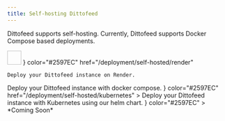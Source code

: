 ```yaml
---
title: Self-hosting Dittofeed
---
```


Dittofeed supports self-hosting. Currently, Dittofeed supports Docker Compose based deployments.

<CardGroup cols={2}>
  <Card
    title="Self-host with Render"
    icon={
      <svg version="1.1" id="Layer_1" xmlns="http://www.w3.org/2000/svg" xmlnsXlink="http://www.w3.org/1999/xlink" x="0px" y="0px" width="32px" height="32px" viewBox="0 0 36 36">
        <image id="image0" width="32" height="32" x="0" y="0" href="data:image/png;base64,iVBORw0KGgoAAAANSUhEUgAAACAAAAAgCAMAAABEpIrGAAAABGdBTUEAALGPC/xhBQAAACBjSFJN
      AAB6JgAAgIQAAPoAAACA6AAAdTAAAOpgAAA6mAAAF3CculE8AAAAM1BMVEUAAABG47dG47dG47dG
      47dG47dG47dG47dG47dG47dG47dG47dG47dG47dG47dG47f////jtpBGAAAAD3RSTlMAQBBQz6+/
      cI/f7zCAYCDH0hMEAAAAAWJLR0QQlbINLAAAAAd0SU1FB+cJBgY4EZZMXIwAAAB3SURBVDjL3ZLJ
      DoAgDERb3KXS//9bC24ophG5GN9hEmBIXwIA3wIXwEgYCBFR1bwCKIEQYsc0zGqhZb3Q+YNecRiY
      R6voW7lP1814xCQLoxXIq2UXYsnbQsy7Ef+TRKLkrUD2HDyFtn90BKYORYUg6U7h8iSLmAGXIAxP
      A/C5YAAAACV0RVh0ZGF0ZTpjcmVhdGUAMjAyMy0wOS0wNlQwNjo1NjoxNyswMDowMG2XAkMAAAAl
      dEVYdGRhdGU6bW9kaWZ5ADIwMjMtMDktMDZUMDY6NTY6MTcrMDA6MDAcyrr/AAAAKHRFWHRkYXRl
      OnRpbWVzdGFtcAAyMDIzLTA5LTA2VDA2OjU2OjE3KzAwOjAwS9+bIAAAAABJRU5ErkJggg==" />
      </svg>
    }
    color="#2597EC"
    href="/deployment/self-hosted/render"

>
    Deploy your Dittofeed instance on Render.
  </Card>
  <Card
    title="Self-host with Docker Compose"
    icon="docker"
    color="#2597EC"
    href="/deployment/self-hosted/docker-compose"
  >
    Deploy your Dittofeed instance with docker compose.
  </Card>
  <Card
    title="Self-host with Kubernetes"
    icon={
      <svg
        xmlns="http://www.w3.org/2000/svg"
        viewBox="0 0 122.88 118.78"
        style={{
          enableBackground: "new 0 0 122.88 118.78",
        }}
        xmlSpace="preserve"
      >
        <path
          d="M112.13 26.42c-.7-2.25-2.39-4.08-4.5-5.2L64.78.7C63.65.14 62.39 0 61.26 0s-2.39 0-3.51.28L14.89 20.94c-2.11.98-3.65 2.81-4.22 5.2L.14 72.37c-.42 2.39.14 4.78 1.55 6.75l29.65 36.67c1.69 1.69 4.08 2.81 6.46 2.95h47.21c2.53.28 4.92-.84 6.46-2.95l29.65-36.67c1.41-1.97 1.97-4.36 1.69-6.75l-10.68-45.95z"
          style={{
            fill: "#326de6",
          }}
        />
        <path
          d="M105.59 69.45c-.14 0-.28 0-.28-.14s-.28-.14-.56-.14c-.56-.14-1.12-.14-1.69-.14-.28 0-.56 0-.84-.14h-.14a28.52 28.52 0 0 1-4.78-.84c-.42-.14-.84-.56-.98-.98.14 0 0 0 0 0l-1.12-.28c.56-4.08.28-8.29-.56-12.37-.98-4.08-2.67-8.01-4.92-11.52l.84-.84v-.14c0-.42.14-.98.42-1.26 1.26-1.12 2.53-1.97 3.93-2.81l.84-.42c.56-.28.98-.56 1.55-.84.14-.14.28-.14.42-.28s0-.14 0-.28c1.26-.98 1.55-2.67.56-3.93-.42-.56-1.26-.98-1.97-.98-.7 0-1.41.28-1.97.7l-.14.14c-.14.14-.28.28-.42.28-.42.42-.84.84-1.12 1.26-.14.28-.42.42-.56.56a18.52 18.52 0 0 1-3.51 3.09c-.28.14-.56.28-.84.28-.14 0-.42 0-.56-.14h-.14l-1.12.7c-1.12-1.12-2.39-2.25-3.51-3.37-5.2-4.08-11.66-6.6-18.27-7.31l-.14-1.12v.14c-.42-.28-.56-.7-.7-1.12 0-1.55 0-3.09.28-4.78v-.14c0-.28.14-.56.14-.84.14-.56.14-1.12.28-1.69v-.86c.14-1.41-.98-2.81-2.39-2.95-.84-.14-1.69.28-2.39.98-.56.56-.84 1.26-.84 1.97v.7c0 .56.14 1.12.28 1.69.14.28.14.56.14.84v.14c.28 1.55.28 3.09.28 4.78-.14.42-.28.84-.7 1.12v.28l-.14 1.12c-1.55.14-3.09.42-4.78.7-6.6 1.41-12.65 4.92-17.28 9.84l-.84-.56h-.14c-.14 0-.28.14-.56.14s-.56-.14-.84-.28c-1.26-.98-2.53-2.11-3.51-3.23-.14-.28-.42-.42-.56-.56-.42-.42-.7-.84-1.12-1.26-.14-.14-.28-.14-.42-.28l-.14-.14c-.56-.42-1.26-.7-1.97-.7-.84 0-1.55.28-1.97.98-.84 1.26-.56 2.95.56 3.93.14 0 .14.14.14.14s.28.28.42.28c.42.28.98.56 1.55.84l.84.42c1.41.84 2.81 1.69 3.93 2.81.28.28.56.84.42 1.26v-.14l.84.84c-.14.28-.28.42-.42.7-4.36 6.89-6.18 15.04-4.92 23.05l-1.12.28c0 .14-.14.14-.14.14-.14.42-.56.7-.98.98-1.55.42-3.09.7-4.78.84-.28 0-.56 0-.84.14-.56 0-1.12.14-1.69.14-.14 0-.28.14-.56.14-.14 0-.14 0-.28.14-1.55.28-2.53 1.69-2.25 3.23.28 1.26 1.55 2.11 2.81 1.97.28 0 .42 0 .7-.14.14 0 .14 0 .14-.14s.42 0 .56 0c.56-.14 1.12-.42 1.55-.56.28-.14.56-.28.84-.28h.14c1.55-.56 2.95-.98 4.64-1.26h.14c.42 0 .84.14 1.12.42.14 0 .14.14.14.14l1.26-.14c2.11 6.46 6.04 12.23 11.52 16.44 1.26.98 2.39 1.83 3.79 2.53l-.7.98c0 .14.14.14.14.14.28.42.28.98.14 1.41-.56 1.41-1.41 2.81-2.25 4.08v.14c-.14.28-.28.42-.56.7-.28.28-.56.84-.98 1.41-.14.14-.14.28-.28.42 0 0 0 .14-.14.14-.7 1.41-.14 3.09 1.12 3.79.28.14.7.28.98.28 1.12 0 2.11-.7 2.67-1.69 0 0 0-.14.14-.14 0-.14.14-.28.28-.42.14-.56.42-.98.56-1.55l.28-.84c.42-1.55 1.12-2.95 1.83-4.36.28-.42.7-.7 1.12-.84.14 0 .14 0 .14-.14l.56-1.12C53.17 95.3 57.25 96 61.46 96c2.53 0 5.06-.28 7.59-.98 1.55-.28 3.09-.84 4.5-1.26l.56.98c.14 0 .14 0 .14.14.42.14.84.42 1.12.84.7 1.41 1.41 2.81 1.83 4.36v.14l.28.84c.14.56.28 1.12.56 1.55.14.14.14.28.28.42 0 0 0 .14.14.14.56.98 1.55 1.69 2.67 1.69.42 0 .7-.14 1.12-.28.56-.28 1.12-.84 1.26-1.55.14-.7.14-1.41-.14-2.11 0-.14-.14-.14-.14-.14 0-.14-.14-.28-.28-.42-.28-.56-.56-.98-.98-1.41-.14-.28-.28-.42-.56-.7v-.28c-.98-1.26-1.69-2.67-2.25-4.08-.14-.42-.14-.98.14-1.41 0-.14.14-.14.14-.14l-.42-1.12c7.17-4.36 12.65-11.1 15.18-19.11l1.12.14c.14 0 .14-.14.14-.14.28-.28.7-.42 1.12-.42h.14c1.55.28 3.09.7 4.5 1.26h.14c.28.14.56.28.84.28.56.28.98.56 1.55.7.14 0 .28.14.56.14.14 0 .14 0 .28.14.28.14.42.14.7.14 1.26 0 2.39-.84 2.81-1.97a3.277 3.277 0 0 0-2.51-2.93zm-40.61-4.36-3.79 1.83-3.79-1.83-.98-4.08 2.67-3.37h4.22l2.67 3.37-1 4.08zm22.9-9.13c.7 2.95.84 5.9.56 8.85l-13.35-3.79c-1.26-.28-1.97-1.55-1.69-2.81.14-.42.28-.7.56-.98l10.54-9.56c1.55 2.53 2.68 5.34 3.38 8.29zm-7.59-13.49-11.52 8.15c-.98.56-2.39.42-3.09-.56-.28-.28-.42-.56-.42-.98l-.84-14.19c6.18.7 11.66 3.37 15.87 7.58zM54.86 35.3l2.81-.56-.7 14.05c0 1.26-1.12 2.25-2.39 2.25-.42 0-.7-.14-1.12-.28L41.8 42.47c3.64-3.51 8.14-6.04 13.06-7.17zM37.72 47.67l10.4 9.27c.98.84 1.12 2.25.28 3.23-.28.42-.56.56-1.12.7L33.65 64.8c-.43-5.89.97-11.93 4.07-17.13zm-2.39 23.75 13.91-2.39c1.12 0 2.25.7 2.39 1.83.14.42.14.98-.14 1.41L46.15 85.2c-4.92-3.24-8.86-8.16-10.82-13.78zm31.9 17.42c-1.97.42-3.93.7-6.04.7-2.95 0-6.04-.56-8.85-1.41l6.89-12.51c.7-.84 1.83-1.12 2.81-.56.42.28.7.56 1.12.98l6.75 12.23c-.86.15-1.7.29-2.68.57zm17.14-12.22a26.922 26.922 0 0 1-8.43 8.43l-5.48-13.21c-.28-1.12.28-2.25 1.26-2.67.42-.14.84-.28 1.26-.28l14.05 2.39c-.69 1.96-1.54 3.79-2.66 5.34z"
          style={{
            fill: "#fff",
          }}
        />
      </svg>
    }
    color="#2597EC"
    href="/deployment/self-hosted/kubernetes"
  >
  Deploy your Dittofeed instance with Kubernetes using our helm chart.
  </Card>
  <Card
    title="Self-host with AWS CloudFormation"
    icon={
      <svg xmlns="http://www.w3.org/2000/svg" viewBox="0 0 80 80">
  <defs>
    <linearGradient id="a" x1="0%" x2="100%" y1="100%" y2="0%">
      <stop offset="0%" stop-color="#B0084D"/>
      <stop offset="100%" stop-color="#FF4F8B"/>
    </linearGradient>
  </defs>
  <g fill="none" fill-rule="evenodd">
    <path fill="url(#a)" d="M0 0h80v80H0z"/>
    <path fill="#FFF" d="M53 39.963h5V37.96h-5v2.003ZM28 51.982h5v-2.003h-5v2.003Zm-10 0h7v-2.003h-7v2.003Zm0-6.01h12V43.97H18v2.003Zm0-12.018h9v-2.003h-9v2.003Zm0 6.01h33V37.96H18v2.003Zm19 22.033H14V27.945h23v8.012h2v-9.014c0-.553-.448-1.001-1-1.001H13a1 1 0 0 0-1 1.001v36.055A1 1 0 0 0 13 64h25c.552 0 1-.449 1-1.002v-20.03h-2v19.029Zm31-25.038c0 6.472-5.827 8.723-8.908 9.01L43 45.971V43.97h16c.195-.023 7-.757 7-7.01 0-5.695-5.137-6.85-6.166-7.025a1 1 0 0 1-.825-1.126c-.055-3.218-2.028-4.223-2.883-4.508-1.596-.53-3.375-.023-4.316 1.24a1 1 0 0 1-1.742-.262c-.621-1.742-1.522-2.87-2.775-4.125-3.134-3.114-7.388-3.975-11.368-2.3-2.088.88-3.913 2.875-5.003 5.474l-1.844-.777c1.292-3.076 3.506-5.461 6.072-6.543 4.755-2.002 9.821-.981 13.554 2.727 1.07 1.073 1.956 2.117 2.646 3.47 1.493-1.106 3.507-1.437 5.407-.805 2.432.81 3.97 2.922 4.218 5.73 3.406.86 7.025 3.583 7.025 8.83Z"/>
  </g>
</svg>
    }
    color="#2597EC"
  >
  *Coming Soon*
  </Card>
</CardGroup>
